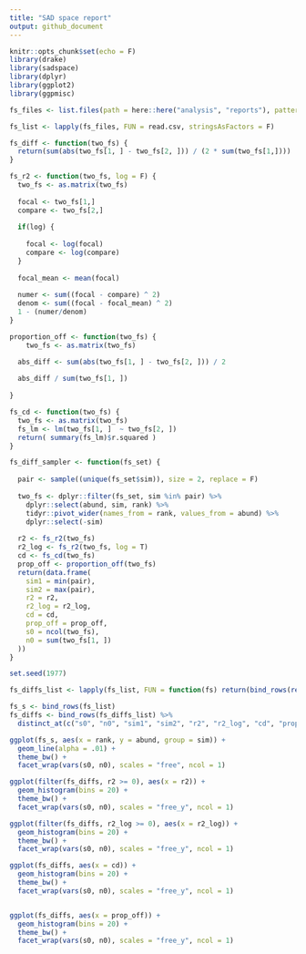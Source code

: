 ```yaml
---
title: "SAD space report"
output: github_document
---
```


```r
knitr::opts_chunk$set(echo = F)
library(drake)
library(sadspace)
library(dplyr)
library(ggplot2)
library(ggpmisc)
```

```r

fs_files <- list.files(path = here::here("analysis", "reports"), pattern = "fs_")

fs_list <- lapply(fs_files, FUN = read.csv, stringsAsFactors = F)
```

```r

fs_diff <- function(two_fs) {
  return(sum(abs(two_fs[1, ] - two_fs[2, ])) / (2 * sum(two_fs[1,])))
}

fs_r2 <- function(two_fs, log = F) {
  two_fs <- as.matrix(two_fs)
  
  focal <- two_fs[1,]
  compare <- two_fs[2,]
  
  if(log) {
    
    focal <- log(focal)
    compare <- log(compare)
  } 
  
  focal_mean <- mean(focal)
  
  numer <- sum((focal - compare) ^ 2)
  denom <- sum((focal - focal_mean) ^ 2)
  1 - (numer/denom)
}

proportion_off <- function(two_fs) {
    two_fs <- as.matrix(two_fs)

  abs_diff <- sum(abs(two_fs[1, ] - two_fs[2, ])) / 2
  
  abs_diff / sum(two_fs[1, ])
  
}

fs_cd <- function(two_fs) {
  two_fs <- as.matrix(two_fs)
  fs_lm <- lm(two_fs[1, ]  ~ two_fs[2, ])
  return( summary(fs_lm)$r.squared )
}

fs_diff_sampler <- function(fs_set) {
  
  pair <- sample((unique(fs_set$sim)), size = 2, replace = F)
  
  two_fs <- dplyr::filter(fs_set, sim %in% pair) %>%
    dplyr::select(abund, sim, rank) %>%
    tidyr::pivot_wider(names_from = rank, values_from = abund) %>%
    dplyr::select(-sim)
  
  r2 <- fs_r2(two_fs)
  r2_log <- fs_r2(two_fs, log = T)
  cd <- fs_cd(two_fs)
  prop_off <- proportion_off(two_fs)
  return(data.frame(
    sim1 = min(pair),
    sim2 = max(pair),
    r2 = r2,
    r2_log = r2_log,
    cd = cd,
    prop_off = prop_off,
    s0 = ncol(two_fs),
    n0 = sum(two_fs[1, ])
  ))
}

set.seed(1977)

fs_diffs_list <- lapply(fs_list, FUN = function(fs) return(bind_rows(replicate(n = 100, expr = fs_diff_sampler(fs), simplify = F))))

fs_s <- bind_rows(fs_list)
fs_diffs <- bind_rows(fs_diffs_list) %>%
  distinct_at(c("s0", "n0", "sim1", "sim2", "r2", "r2_log", "cd", "prop_off"))
```

```r

ggplot(fs_s, aes(x = rank, y = abund, group = sim)) +
  geom_line(alpha = .01) +
  theme_bw() +
  facet_wrap(vars(s0, n0), scales = "free", ncol = 1)

ggplot(filter(fs_diffs, r2 >= 0), aes(x = r2)) +
  geom_histogram(bins = 20) +
  theme_bw() +
  facet_wrap(vars(s0, n0), scales = "free_y", ncol = 1)

ggplot(filter(fs_diffs, r2_log >= 0), aes(x = r2_log)) +
  geom_histogram(bins = 20) +
  theme_bw() +
  facet_wrap(vars(s0, n0), scales = "free_y", ncol = 1)

ggplot(fs_diffs, aes(x = cd)) +
  geom_histogram(bins = 20) +
  theme_bw() +
  facet_wrap(vars(s0, n0), scales = "free_y", ncol = 1)


ggplot(fs_diffs, aes(x = prop_off)) +
  geom_histogram(bins = 20) +
  theme_bw() +
  facet_wrap(vars(s0, n0), scales = "free_y", ncol = 1)
```

